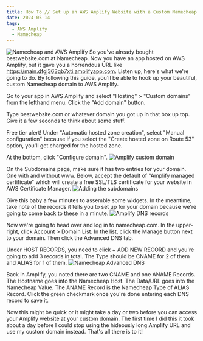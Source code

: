 ```yaml
---
title: How To // Set up an AWS Amplify Website with a Custom Namecheap Domain within AWS Free Tier
date: 2024-05-14
tags:
  - AWS Amplify
  - Namecheap
---
```


![Namecheap and AWS Amplify](namecheap-and-amplify.jpg "Namecheap and AWS Amplify")
So you've already bought bestwebsite.com at Namecheap. Now you have an app hosted on AWS Amplify, but it gave you a horrendous URL like https://main.dfgj363qb7xti.amplifyapp.com. Listen up, here's what we're going to do. By following this guide, you'll be able to hook up your beautiful, custom Namecheap domain to AWS Amplify.

Go to your app in AWS Amplify and select "Hosting" > "Custom domains" from the lefthand menu. Click the "Add domain" button.

Type bestwebsite.com or whatever domain you got up in that box up top. Give it a few seconds to think about some stuff.

Free tier alert! Under "Automatic hosted zone creation", select "Manual configuration" because if you select the "Create hosted zone on Route 53" option, you'll get charged for the hosted zone.

At the bottom, click "Configure domain".
![Amplify custom domain](amplify-hosting-custom-domains-manual.jpg "Amplify custom domain")

On the Subdomains page, make sure it has two entries for your domain. One with and without www. Below, accept the default of "Amplify managed certificate" which will create a free SSL/TLS certificate for your website in AWS Certificate Manager.
![Adding the subdomains](adding-the-domains.jpg "Adding the subdomains")

Give this baby a few minutes to assemble some widgets. In the meantime, take note of the records it tells you to set up for your domain because we're going to come back to these in a minute.
![Amplify DNS records](dns-records.jpg "Amplify DNS records")

Now we're going to head over and log in to namecheap.com. In the upper-right, click Account > Domain List. In the list, click the Manage button next to your domain. Then click the Advanced DNS tab.

Under HOST RECORDS, you need to click + ADD NEW RECORD and you're going to add 3 records in total. The Type should be CNAME for 2 of them and ALIAS for 1 of them.
![Namecheap Advanced DNS](namecheap-advanced-dns.jpg "Namecheap Advanced DNS")

Back in Amplify, you noted there are two CNAME and one ANAME Records. The Hostname goes into the Namecheap Host. The Data/URL goes into the Namecheap Value. The ANAME Record is the Namecheap Type of ALIAS Record. Click the green checkmark once you're done entering each DNS record to save it.

Now this might be quick or it might take a day or two before you can access your Amplify website at your custom domain. The first time I did this it took about a day before I could stop using the hideously long Amplify URL and use my custom domain instead. That's all there is to it!
